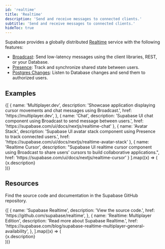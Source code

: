 ```yaml
---
id: 'realtime'
title: 'Realtime'
description: 'Send and receive messages to connected clients.'
subtitle: 'Send and receive messages to connected clients.'
hideToc: true
---
```


Supabase provides a globally distributed [Realtime](https://github.com/supabase/realtime) service with the following features:

- [Broadcast](/docs/guides/realtime/broadcast): Send low-latency messages using the client libraries, REST, or your Database.
- [Presence](/docs/guides/realtime/presence): Track and synchronize shared state between users.
- [Postgres Changes](/docs/guides/realtime/postgres-changes): Listen to Database changes and send them to authorized users.

## Examples

<div className="grid md:grid-cols-12 gap-4 not-prose">
  {[
    {
      name: 'Multiplayer.dev',
      description: 'Showcase application displaying cursor movements and chat messages using Broadcast.',
      href: 'https://multiplayer.dev',
    },
    {
      name: 'Chat',
      description: 'Supabase UI chat component using Broadcast to send message between users.',
      href: 'https://supabase.com/ui/docs/nextjs/realtime-chat'
    },
    {
      name: 'Avatar Stack',
      description: 'Supabase UI avatar stack component using Presence to track connected users.',
      href: 'https://supabase.com/ui/docs/nextjs/realtime-avatar-stack'
    },
    {
      name: 'Realtime Cursor',
      description: "Supabase UI realtime cursor component using Broadcast to share users' cursors to build collaborative applications.",
      href: 'https://supabase.com/ui/docs/nextjs/realtime-cursor'
    }
].map((x) => (
  <div className="col-span-6" key={x.href}>
    <Link href={x.href} target="_blank" passHref>
      <GlassPanel title={x.name}>{x.description}</GlassPanel>
    </Link>
  </div>
))}

</div>

## Resources

Find the source code and documentation in the Supabase GitHub repository.

<div className="grid md:grid-cols-12 gap-4 not-prose">
  {[
    {
      name: 'Supabase Realtime',
      description: 'View the source code.',
      href: 'https://github.com/supabase/realtime',
    },
    {
      name: 'Realtime: Multiplayer Edition',
      description: 'Read more about Supabase Realtime.',
      href: 'https://supabase.com/blog/supabase-realtime-multiplayer-general-availability',
    },
  ].map((x) => (
    <div className="col-span-6" key={x.href}>
      <Link href={x.href} passHref>
        <GlassPanel title={x.name}>{x.description}</GlassPanel>
      </Link>
    </div>
  ))}
</div>
